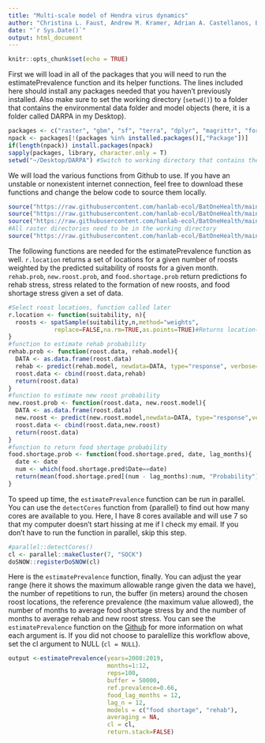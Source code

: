 ```yaml
---
title: "Multi-scale model of Hendra virus dynamics"
author: "Christina L. Faust, Andrew M. Kramer, Adrian A. Castellanos, Barbara A. Han"
date: "`r Sys.Date()`"
output: html_document
---
```


```r
knitr::opts_chunk$set(echo = TRUE)
```

First we will load in all of the packages that you will need to run the estimatePrevalence function and its helper functions. The lines included here should install any packages needed that you haven't previously installed. Also make sure to set the working directory (`setwd()`) to a folder that contains the environmental data folder and model objects (here, it is a folder called DARPA in my Desktop).
```r
packages <- c("raster", "gbm", "sf", "terra", "dplyr", "magrittr", "foreach", "doRNG", "truncnorm", "mgcv", "doSNOW", "parallel")
npack <- packages[!(packages %in% installed.packages()[,"Package"])]
if(length(npack)) install.packages(npack)
sapply(packages, library, character.only = T)
setwd("~/Desktop/DARPA") #Switch to working directory that contains the environmental data folder
```

We will load the various functions from Github to use. If you have an unstable or nonexistent internet connection, feel free to download these functions and change the below code to source them locally. 
```r
source("https://raw.githubusercontent.com/hanlab-ecol/BatOneHealth/main/getAustraliaEnv.R") #Used in estimatePrevalence function to access specific data frames
source("https://raw.githubusercontent.com/hanlab-ecol/BatOneHealth/main/attachAustraliaEnv.R") #Used to get the needed data to run various models
source("https://raw.githubusercontent.com/hanlab-ecol/BatOneHealth/main/estimatePrevalence.R") #Used to get output, requires above functions and accessory functions below
#All raster directories need to be in the working directory
source("https://raw.githubusercontent.com/hanlab-ecol/BatOneHealth/main/roost.counts")
```

The following functions are needed for the estimatePrevalence function as well. `r.location` returns a set of locations for a given number of roosts weighted by the predicted suitability of roosts for a given month. `rehab.prob`, `new.roost.prob`, and `food.shortage.prob` return predictions fo rehab stress, stress related to the formation of new roosts, and food shortage stress given a set of data.
```r
#Select roost locations, function called later 
r.location <- function(suitability, n){
  roosts <- spatSample(suitability,n,method="weights",
             replace=FALSE,na.rm=TRUE,as.points=TRUE)#Returns location(s)
}
#function to estimate rehab probability
rehab.prob <- function(roost.data, rehab.model){
  DATA <- as.data.frame(roost.data)
  rehab <- predict(rehab.model, newdata=DATA, type="response", verbose=FALSE)
  roost.data <- cbind(roost.data,rehab)
  return(roost.data)
}
#function to estimate new roost probability
new.roost.prob <- function(roost.data, new.roost.model){
  DATA <- as.data.frame(roost.data)
  new.roost <- predict(new.roost.model,newdata=DATA, type="response",verbose=FALSE)
  roost.data <- cbind(roost.data,new.roost)
  return(roost.data)
}
#function to return food shortage probability
food.shortage.prob <- function(food.shortage.pred, date, lag_months){
  date <- date
  num <- which(food.shortage.pred$Date==date)
  return(mean(food.shortage.pred[(num - lag_months):num, "Probability"]))
}
```

To speed up time, the `estimatePrevalence` function can be run in parallel. You can use the `detectCores` function from {parallel} to find out how many cores are available to you. Here, I have 8 cores available and will use 7 so that my computer doesn't start hissing at me if I check my email. If you don't have to run the function in parallel, skip this step.
```r
#parallel::detectCores()
cl <- parallel::makeCluster(7, "SOCK")
doSNOW::registerDoSNOW(cl)
```

Here is the `estimatePrevalence` function, finally. You can adjust the year range (here it shows the maximum allowable range given the data we have), the number of repetitions to run, the buffer (in meters) around the chosen roost locations, the reference prevalence (the maximum value allowed), the number of months to average food shortage stress by and the number of months to average rehab and new roost stress. You can see the `estimatePrevalence` function on the [Github](https://github.com/hanlab-ecol/BatOneHealth/blob/main/estimatePrevalence.R) for more information on what each argument is. If you did not choose to paralellize this workflow above, set the cl argument to NULL (`cl = NULL`).
```r
output <-estimatePrevalence(years=2008:2019,
                            months=1:12,
                            reps=100,
                            buffer = 50000,
                            ref.prevalence=0.66,
                            food_lag_months = 12,
                            lag_n = 12,
                            models = c("food shortage", "rehab"),
                            averaging = NA,
                            cl = cl,
                            return.stack=FALSE)
```
